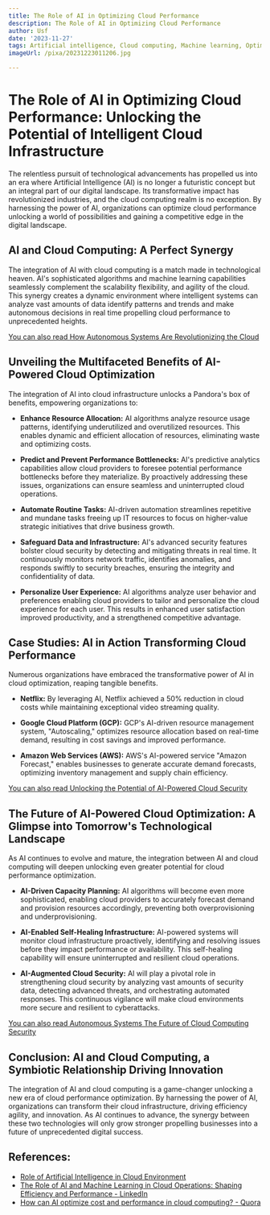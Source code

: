 ```yaml
---
title: The Role of AI in Optimizing Cloud Performance
description: The Role of AI in Optimizing Cloud Performance
author: Usf
date: '2023-11-27'
tags: Artificial intelligence, Cloud computing, Machine learning, Optimization, Performance
imageUrl: /pixa/20231223011206.jpg

---
```

# The Role of AI in Optimizing Cloud Performance: Unlocking the Potential  of Intelligent Cloud  Infrastructure

The relentless pursuit of technological advancements has  propelled us into an era where Artificial Intelligence (AI) is no longer  a futuristic concept but an integral part of our digital landscape. Its transformative impact has revolutionized industries, and the cloud computing realm is no exception. By  harnessing the power of AI,  organizations can optimize cloud performance unlocking  a world of possibilities  and gaining a competitive edge in the digital landscape.

## AI and  Cloud Computing: A Perfect  Synergy

The integration of AI with  cloud computing is  a match made in technological heaven. AI's sophisticated algorithms and machine learning capabilities seamlessly complement the  scalability flexibility, and agility  of the cloud. This synergy creates a dynamic environment where intelligent systems can  analyze vast amounts of data identify patterns and trends and  make autonomous decisions in real time propelling cloud performance to unprecedented heights.

[You can also  read How Autonomous Systems Are Revolutionizing the Cloud](How%20Autonomous%20Systems%20Are%20Revolutionizing%20the%20Cloud)


## Unveiling the Multifaceted Benefits of AI-Powered Cloud Optimization

The integration of AI  into cloud infrastructure unlocks a Pandora's box of benefits, empowering organizations to:

- **Enhance Resource Allocation:** AI algorithms analyze resource usage patterns, identifying underutilized and overutilized resources. This enables dynamic  and efficient allocation of resources, eliminating waste and optimizing costs.

- **Predict and Prevent Performance Bottlenecks:** AI's predictive analytics capabilities allow  cloud providers to foresee potential performance bottlenecks before they materialize. By proactively addressing these  issues, organizations can ensure seamless  and  uninterrupted  cloud operations.

- **Automate Routine Tasks:** AI-driven automation streamlines repetitive  and mundane tasks freeing up IT resources to focus on  higher-value  strategic initiatives that drive business growth.

-  **Safeguard Data and Infrastructure:** AI's advanced security  features bolster cloud security by detecting and mitigating threats in real  time. It continuously monitors network traffic, identifies anomalies, and responds swiftly to security  breaches, ensuring the integrity and  confidentiality of data.

-  **Personalize User Experience:** AI algorithms analyze user behavior  and preferences enabling cloud providers  to tailor and personalize  the  cloud experience for  each user. This results in  enhanced user satisfaction improved productivity, and a strengthened competitive advantage.

## Case  Studies: AI in Action  Transforming Cloud Performance

Numerous organizations have embraced the transformative power of AI in cloud optimization, reaping tangible benefits.

- **Netflix:** By leveraging AI, Netflix achieved a 50% reduction in cloud  costs while maintaining exceptional video streaming quality.

- **Google Cloud  Platform (GCP):**  GCP's AI-driven resource management  system, "Autoscaling," optimizes resource  allocation based on real-time  demand, resulting in cost savings  and improved performance.

- **Amazon Web Services (AWS):** AWS's AI-powered service "Amazon Forecast," enables businesses  to generate accurate demand forecasts, optimizing inventory management and supply chain efficiency.

[You can also read Unlocking the Potential of AI-Powered Cloud Security](Unlocking%20the%20Potential%20of%20AI-Powered%20Cloud%20Security)


## The Future of AI-Powered Cloud Optimization: A Glimpse into Tomorrow's Technological Landscape

As AI continues to evolve and mature, the integration between AI  and cloud computing will deepen unlocking even greater potential  for cloud performance optimization.

- **AI-Driven Capacity Planning:** AI algorithms will become even more sophisticated, enabling cloud providers to accurately forecast demand and provision resources accordingly, preventing both overprovisioning and underprovisioning.

- **AI-Enabled  Self-Healing Infrastructure:** AI-powered systems will monitor cloud infrastructure proactively, identifying and resolving issues before they  impact performance or availability. This self-healing capability will ensure uninterrupted and resilient cloud operations.

- **AI-Augmented Cloud  Security:** AI will play a  pivotal role in strengthening cloud  security by analyzing vast  amounts of security data, detecting advanced threats, and orchestrating automated responses. This continuous vigilance will make cloud environments more secure  and resilient  to cyberattacks.

[You can also read Autonomous Systems  The Future of Cloud  Computing Security](Autonomous%20Systems%20The%20Future%20of%20Cloud%20Computing%20Security)


## Conclusion: AI and Cloud Computing,  a Symbiotic Relationship Driving Innovation

The integration of AI and cloud computing is  a game-changer unlocking a  new era of cloud performance optimization. By harnessing the power of AI, organizations can transform their cloud infrastructure, driving efficiency agility, and innovation. As AI continues to  advance, the synergy between these two technologies will only grow stronger propelling businesses into a future of unprecedented digital success.

## References:
- [Role of Artificial Intelligence in Cloud Environment](https://cloud.folio3.com/blog/role-of-artificial-intelligence-machine-learning-in-cloud-environment/)
- [The Role of AI and Machine Learning in Cloud Operations: Shaping Efficiency and Performance - LinkedIn](https://www.linkedin.com/pulse/role-ai-machine-learning-cloud-operations-shaping-efficiency-doss)
- [How can AI optimize cost and performance in cloud computing? - Quora](https://www.quora.com/How-can-AI-optimize-cost-and-performance-in-cloud-computing)

